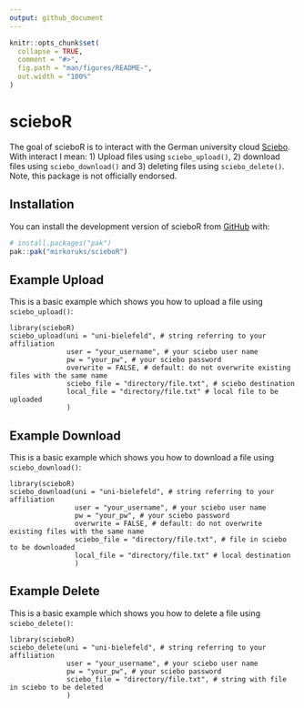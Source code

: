 ```yaml
---
output: github_document
---
```


<!-- README.md is generated from README.Rmd. Please edit that file -->

```r
knitr::opts_chunk$set(
  collapse = TRUE,
  comment = "#>",
  fig.path = "man/figures/README-",
  out.width = "100%"
)
```

# scieboR

<!-- badges: start -->

<!-- badges: end -->

The goal of scieboR is to interact with the German university cloud [Sciebo](https://hochschulcloud.nrw/). With interact I mean: 1) Upload files using `sciebo_upload()`, 2) download files using `sciebo_download()` and 3) deleting files using `sciebo_delete()`. Note, this package is not officially endorsed.

## Installation

You can install the development version of scieboR from [GitHub](https://github.com/) with:

``` r
# install.packages("pak")
pak::pak("mirkoruks/scieboR")
```

## Example Upload

This is a basic example which shows you how to upload a file using `sciebo_upload()`:

```
library(scieboR)
sciebo_upload(uni = "uni-bielefeld", # string referring to your affiliation
              user = "your_username", # your sciebo user name 
              pw = "your_pw", # your sciebo password
              overwrite = FALSE, # default: do not overwrite existing files with the same name
              sciebo_file = "directory/file.txt", # sciebo destination
              local_file = "directory/file.txt" # local file to be uploaded
              )
```

## Example Download

This is a basic example which shows you how to download a file using `sciebo_download()`:

```
library(scieboR)
sciebo_download(uni = "uni-bielefeld", # string referring to your affiliation
                user = "your_username", # your sciebo user name 
                pw = "your_pw", # your sciebo password
                overwrite = FALSE, # default: do not overwrite existing files with the same name
                sciebo_file = "directory/file.txt", # file in sciebo to be downloaded
                local_file = "directory/file.txt" # local destination 
                )
```

## Example Delete

This is a basic example which shows you how to delete a file using `sciebo_delete()`:

```
library(scieboR)
sciebo_delete(uni = "uni-bielefeld", # string referring to your affiliation
              user = "your_username", # your sciebo user name 
              pw = "your_pw", # your sciebo password
              sciebo_file = "directory/file.txt", # string with file in sciebo to be deleted
              )
              
```
